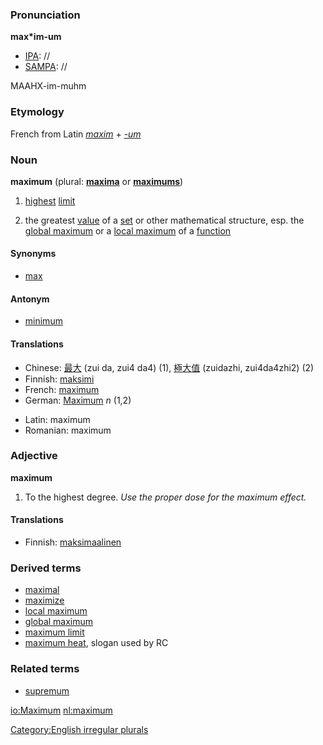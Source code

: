 ===Pronunciation===

'''max*im-um'''
*[[IPA]]: //
*[[SAMPA]]: //
MAAHX-im-muhm

===Etymology===

French from Latin ''[[maxim]]'' + ''[[-um]]''

===Noun===
'''maximum''' (plural: '''[[maxima]]''' or '''[[maximums]]''')
#[[highest]] [[limit]]
#{{mathematics}} the greatest [[value]] of a [[set]] or other mathematical structure, esp. the [[global maximum]] or a [[local maximum]] of a [[function]]

====Synonyms====
*[[max]]

====Antonym====
*[[minimum]]

====Translations====
{{top}}
*Chinese: [[最]][[大]] (zui da, zui4 da4) (1), [[極]][[大]][[值]] (zuidazhi, zui4da4zhi2) (2)
*Finnish: [[maksimi]]
*French: [[maximum'French|maximum]]
*German: [[Maximum]] ''n'' (1,2)
{{mid}}
*Latin: maximum
*Romanian: maximum
{{bottom}}

===Adjective===
'''maximum'''
#To the highest degree. ''Use the proper dose for the maximum effect.''

====Translations====
*Finnish: [[maksimaalinen]]

===Derived terms===
*[[maximal]]
*[[maximize]]
*[[local maximum]]
*[[global maximum]]
*[[maximum limit]]
*[[maximum heat]], slogan used by RC

===Related terms===
*[[supremum]]

[[Category:English irregular plurals]]

[[io:Maximum]]
[[nl:maximum]]